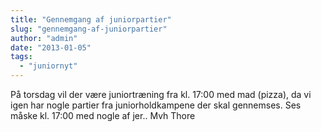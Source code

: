 ```yaml
---
title: "Gennemgang af juniorpartier"
slug: "gennemgang-af-juniorpartier"
author: "admin"
date: "2013-01-05"
tags: 
  - "juniornyt"
---
```


På torsdag vil der være juniortræning fra kl. 17:00 med mad (pizza), da vi igen har nogle partier fra juniorholdkampene der skal gennemses. Ses måske kl. 17:00 med nogle af jer.. Mvh Thore
